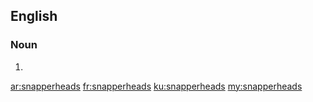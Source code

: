 ==English==

===Noun===
{{head|en|plural}}

# {{plural of|snapperhead|lang=en|nocat=1}}

[[ar:snapperheads]]
[[fr:snapperheads]]
[[ku:snapperheads]]
[[my:snapperheads]]
